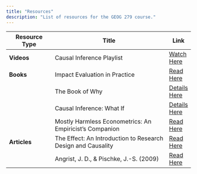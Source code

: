 ```yaml
---
title: "Resources"
description: "List of resources for the GEOG 279 course."
---
```


| **Resource Type**   | **Title**                                           | **Link** |
|---------------------|-----------------------------------------------------|----------|
| **Videos**          | Causal Inference Playlist                           | [Watch Here](https://www.youtube.com/playlist?list=PLrT2bltLvf_Ak1hKzm0C-Yr1UD08XJ-H8) |
| **Books**           | Impact Evaluation in Practice                       | [Read Here](Books/9781464807794.pdf) |
|                     | The Book of Why                                     | [Details Here](http://repo.darmajaya.ac.id/5342/1/The%20book%20of%20why_%20the%20new%20science%20of%20cause%20and%20effect%20%28%20PDFDrive%20%29.pdf) |
|                     | Causal Inference: What If                          | [Details Here](https://www.hsph.harvard.edu/miguel-hernan/wp-content/uploads/sites/1268/2024/01/hernanrobins_WhatIf_2jan24.pdf) |
|                     | Mostly Harmless Econometrics: An Empiricist's Companion | [Read Here](Books/mostly_harmless_econometrics.pdf) |
| **Articles**        | The Effect: An Introduction to Research Design and Causality | [Read Here](https://theeffectbook.net/) |
|                     | Angrist, J. D., & Pischke, J.-S. (2009)            | [Read Here](Books/mostly_harmless_econometrics.pdf) |
